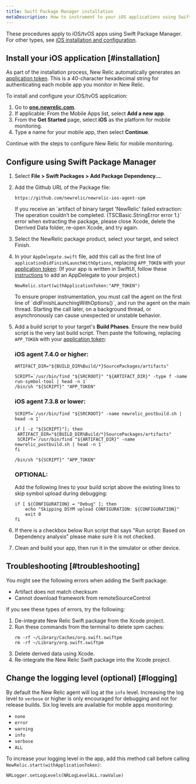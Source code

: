 ```yaml
---
title: Swift Package Manager installation
metaDescription: How to instrument to your iOS applications using Swift Package Manager.
---
```


These procedures apply to iOS/tvOS apps using Swift Package Manager. For other types, see [iOS installation and configuration](/docs/mobile-monitoring-installation/ios-installation-and-configuration).

## Install your iOS application [#installation]

As part of the installation process, New Relic automatically generates an [application token](/docs/mobile-apps/viewing-your-application-token). This is a 40-character hexadecimal string for authenticating each mobile app you monitor in New Relic.

To install and configure your iOS/tvOS application:

1. Go to **[one.newrelic.com](https://one.newrelic.com/all-capabilities)**.
2. If applicable: From the Mobile Apps list, select **Add a new app**.
3. From the **Get Started** page, select **iOS** as the platform for mobile monitoring.
4. Type a name for your mobile app, then select **Continue**.

Continue with the steps to configure New Relic for mobile monitoring.

## Configure using Swift Package Manager

1. Select **File > Swift Packages > Add Package Dependency...**.

2. Add the Github URL of the Package file:

   ```
   https://github.com/newrelic/newrelic-ios-agent-spm
   ```

   <Callout variant="tip">
     If you receive an `artifact of binary target 'NewRelic' failed extraction: The operation couldn’t be completed. (TSCBasic.StringError error 1.)` error when extracting the package, please close Xcode, delete the Derrived Data folder, re-open Xcode, and try again.
   </Callout>

3. Select the NewRelic package product, select your target, and select Finish.

4. In your `AppDelegate.swift` file, add this call as the first line of `applicationDidFinishLaunchWithOptions`, replacing `APP_TOKEN` with your [application token](/docs/mobile-apps/viewing-your-application-token):
   (If your app is written in SwiftUI, follow these [instructions](/docs/mobile-monitoring/new-relic-mobile-ios/troubleshoot/swiftui-appdelegate) to add an AppDelegate to your project.)

   ```
   NewRelic.start(withApplicationToken:"APP_TOKEN")
   ```

   <Callout variant="important">
     To ensure proper instrumentation, you must call the agent on the first line of `didFinishLaunchingWithOptions()`, and run the agent on the main thread. Starting the call later, on a background thread, or asynchronously can cause unexpected or unstable behavior.
   </Callout>

5. Add a build script to your target's **Build Phases**. Ensure the new build script is the very last build script. Then paste the following, replacing `APP_TOKEN` with your [application token](/docs/mobile-apps/viewing-your-application-token):
    ### **iOS agent 7.4.0 or higher**:
    ```
    ARTIFACT_DIR="${BUILD_DIR%Build/*}SourcePackages/artifacts"
    
    SCRIPT=`/usr/bin/find "${SRCROOT}" "${ARTIFACT_DIR}" -type f -name run-symbol-tool | head -n 1`
    /bin/sh "${SCRIPT}" "APP_TOKEN"

    ```
    ### **iOS agent 7.3.8 or lower**:
    ```
    SCRIPT=`/usr/bin/find "${SRCROOT}" -name newrelic_postbuild.sh | head -n 1`

    if [ -z "${SCRIPT}"]; then
     ARTIFACT_DIR="${BUILD_DIR%Build/*}SourcePackages/artifacts"
     SCRIPT=`/usr/bin/find "${ARTIFACT_DIR}" -name newrelic_postbuild.sh | head -n 1`
    fi

    /bin/sh "${SCRIPT}" "APP_TOKEN"
    ```

   ### **OPTIONAL**:
    Add the following lines to your build script above the existing lines to skip symbol upload during debugging:
    ```
    if [ ${CONFIGURATION} = "Debug" ]; then
        echo "Skipping DSYM upload CONFIGURATION: ${CONFIGURATION}"
        exit 0
    fi
    ```

6. If there is a checkbox below Run script that says "Run script: Based on Dependency analysis" please make sure it is not checked.

7. Clean and build your app, then run it in the simulator or other device.

<InstallFeedback />

## Troubleshooting [#troubleshooting]

You might see the following errors when adding the Swift package:

- Artifact does not match checksum
- Cannot download framework from remoteSourceControl

If you see these types of errors, try the following:

1. De-integrate New Relic Swift package from the Xcode project.
2. Run these commands from the terminal to delete spm caches:
    ```
    rm -rf ~/Library/Caches/org.swift.swiftpm
    rm -rf ~/Library/org.swift.swiftpm
    ```
3. Delete derived data using Xcode.
4. Re-integrate the New Relic Swift package into the Xcode project.

## Change the logging level (optional) [#logging]

By default the New Relic agent will log at the `info` level. Increasing the log level to `verbose` or higher is only encouraged for debugging and not for release builds. 
Six log levels are available for mobile apps monitoring:

* `none`
* `error`
* `warning`
* `info`
* `verbose`
* `ALL`

To increase your logging level in the app, add this method call before calling `NewRelic.start(withApplicationToken)`:

```
NRLogger.setLogLevels(NRLogLevelALL.rawValue)
```
